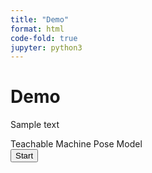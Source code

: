 ```yaml
---
title: "Demo"
format: html
code-fold: true
jupyter: python3
---
```




# Demo

Sample text

```{=html}
<!DOCTYPE html>
<html lang="en">
<head>
    <meta charset="UTF-8">
    <meta name="viewport" content="width=device-width, initial-scale=1.0">
    <title>Teachable Machine Pose Model</title>
</head>
<script>
// El enlace a tu modelo proporcionado por el panel de exportación de Teachable Machine
const URL = "https://teachablemachine.withgoogle.com/models/lqYKlVl6-/";
let model, webcam, ctx, labelContainer, maxPredictions;

async function init() {
    const modelURL = URL + "model.json";
    const metadataURL = URL + "metadata.json";

    // Cargar el modelo y los metadatos
    model = await tmPose.load(modelURL, metadataURL);
    maxPredictions = model.getTotalClasses();

    // Función conveniente para configurar la webcam
    const size = 200;
    const flip = true; // Si se desea voltear la webcam
    webcam = new tmPose.Webcam(size, size, flip); // ancho, alto, voltear
    await webcam.setup(); // Solicitar acceso a la webcam
    await webcam.play();
    window.requestAnimationFrame(loop);

    // Obtener elementos del DOM
    const canvas = document.getElementById("canvas");
    canvas.width = size;
    canvas.height = size;
    ctx = canvas.getContext("2d");
    labelContainer = document.getElementById("label-container");
    for (let i = 0; i < maxPredictions; i++) { // Y etiquetas de clase
        labelContainer.appendChild(document.createElement("div"));
    }
}

async function loop(timestamp) {
    webcam.update(); // Actualizar el fotograma de la webcam
    await predict();
    window.requestAnimationFrame(loop);
}

async function predict() {
    // Predicción #1: Ejecutar la entrada a través de posenet
    // estimatePose puede tomar una imagen, video o elemento canvas html
    const { pose, posenetOutput } = await model.estimatePose(webcam.canvas);
    // Predicción 2: Ejecutar la entrada a través del modelo de clasificación de Teachable Machine
    const prediction = await model.predict(posenetOutput);

    for (let i = 0; i < maxPredictions; i++) {
        const classPrediction =
            prediction[i].className + ": " + prediction[i].probability.toFixed(2);
        labelContainer.childNodes[i].innerHTML = classPrediction;
    }

    // Finalmente dibujar las posturas
    drawPose(pose);
}

function drawPose(pose) {
    if (webcam.canvas) {
        ctx.drawImage(webcam.canvas, 0, 0);
        // Dibujar los puntos clave y el esqueleto
        if (pose) {
            const minPartConfidence = 0.5;
            tmPose.drawKeypoints(pose.keypoints, minPartConfidence, ctx);
            tmPose.drawSkeleton(pose.keypoints, minPartConfidence, ctx);
        }
    }
}

</script>
<body>

    <div>Teachable Machine Pose Model</div>
    <button type="button" onclick="init()">Start</button>
    <div><canvas id="canvas"></canvas></div>
    <div id="label-container"></div>

    <!-- Enlazar librerías de TensorFlow.js y Teachable Machine Pose -->
    <script src="https://cdn.jsdelivr.net/npm/@tensorflow/tfjs@1.3.1/dist/tf.min.js"></script>
    <script src="https://cdn.jsdelivr.net/npm/@teachablemachine/pose@0.8/dist/teachablemachine-pose.min.js"></script>

    <!-- Enlazar el archivo sketch.js -->
    

</body>
</html>
```